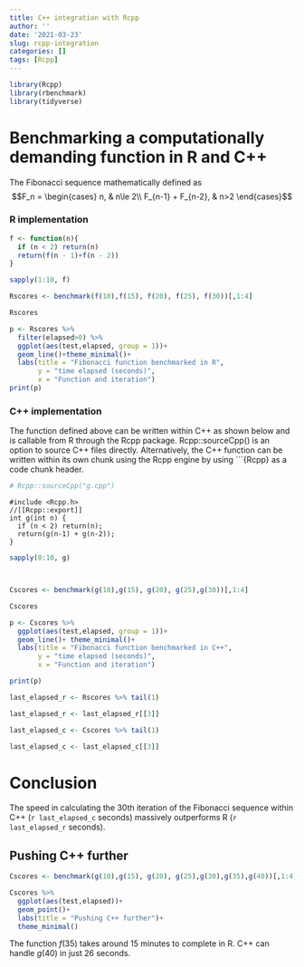 ```yaml
---
title: C++ integration with Rcpp
author: ''
date: '2021-03-23'
slug: rcpp-integration
categories: []
tags: [Rcpp]
---
```



```r
library(Rcpp)
library(rbenchmark)
library(tidyverse)
```

# Benchmarking a computationally demanding function in R and C++

The Fibonacci sequence mathematically defined as $$F_n = \begin{cases}
n, & n\le 2\\
F_{n-1} + F_{n-2}, & n>2
\end{cases}$$


### R implementation

```r

f <- function(n){
  if (n < 2) return(n)
  return(f(n - 1)+f(n - 2))
}

sapply(1:10, f)

Rscores <- benchmark(f(10),f(15), f(20), f(25), f(30))[,1:4]

Rscores
```

```r
p <- Rscores %>% 
  filter(elapsed>0) %>% 
  ggplot(aes(test,elapsed, group = 1))+
  geom_line()+theme_minimal()+
  labs(title = "Fibonacci function benchmarked in R",
       y = "time elapsed (seconds)",
       x = "Function and iteration") 
print(p)
```


### C++ implementation

The function defined above can be written within C++ as shown below and is callable from R through the Rcpp package. Rcpp::sourceCpp() is an option to source C++ files directly. Alternatively, the C++ function can be written within its own chunk using the Rcpp engine by using ```{Rcpp} as a code chunk header.

```r
# Rcpp::sourceCpp("g.cpp")
```

```Rcpp
#include <Rcpp.h>
//[[Rcpp::export]]
int g(int n) {
  if (n < 2) return(n);
  return(g(n-1) + g(n-2));
}
```


```r
sapply(0:10, g)



Cscores <- benchmark(g(10),g(15), g(20), g(25),g(30))[,1:4]

Cscores

```

```r
p <- Cscores %>% 
  ggplot(aes(test,elapsed, group = 1))+
  geom_line()+ theme_minimal()+
  labs(title = "Fibonacci function benchmarked in C++",
       y = "time elapsed (seconds)",
       x = "Function and iteration")

print(p)
```

```r
last_elapsed_r <- Rscores %>% tail(1)

last_elapsed_r <- last_elapsed_r[[3]]

last_elapsed_c <- Cscores %>% tail(1)

last_elapsed_c <- last_elapsed_c[[3]]
```


# Conclusion
The speed in calculating the 30th iteration of the Fibonacci sequence within C++ (`r last_elapsed_c` seconds) massively outperforms R (`r last_elapsed_r` seconds).


## Pushing C++ further

```r


Cscores <- benchmark(g(10),g(15), g(20), g(25),g(30),g(35),g(40))[,1:4]

Cscores %>% 
  ggplot(aes(test,elapsed))+
  geom_point()+
  labs(title = "Pushing C++ further")+
  theme_minimal()
```
The function $f(35)$ takes around 15 minutes to complete in R. C++ can handle $g(40)$ in just 26 seconds. 

